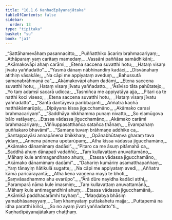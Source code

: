 ```yaml
---
title: "10.1.6 Kaṇhadīpāyanajātaka"
tableOfContents: false
sidebar:
  order: 13
type: "tipitaka"
basket: "su"
book: "ja1"
---
```



<DynamicBreadcrumb />

<Division number="62" book="ja1" bookNo="22" page="46">

<Paragraph number="1975" type="verses" book="ja1">
_“Sattāhamevāhaṃ pasannacitto,_  
_Puññatthiko ācariṃ brahmacariyaṃ;_  
_Athāparaṃ yaṃ caritaṃ mamedaṃ,_  
_Vassāni paññāsa samādhikāni;_  
_Akāmakovāpi ahaṃ carāmi,_  
_Etena saccena suvatthi hotu;_  
_Hataṃ visaṃ jīvatu yaññadatto”._  

</Paragraph>

</Division>
<Division number="63" book="ja1" bookNo="22" page="47">

<Paragraph number="1976" type="verses" book="ja1">
_“Yasmā dānaṃ nābhinandiṃ kadāci,_  
_Disvānahaṃ atithiṃ vāsakāle;_  
_Na cāpi me appiyataṃ aveduṃ,_  
_Bahussutā samaṇabrāhmaṇā ca”._  
_Akāmakovāpi ahaṃ dadāmi,_  
_Etena saccena suvatthi hotu;_  
_Hataṃ visaṃ jīvatu yaññadatto._  

</Paragraph>

</Division>
<Division number="64" book="ja1" bookNo="22" page="47">

<Paragraph number="1977" type="verses" book="ja1">
_“Āsīviso tāta pahūtatejo,_  
_Yo taṃ adaṃsī sacarā udicca;_  
_Tasmiñca me appiyatāya ajja,_  
_Pitari ca te natthi koci viseso;_  
_Etena saccena suvatthi hotu,_  
_Hataṃ visaṃ jīvatu yaññadatto”._  

</Paragraph>

</Division>
<Division number="65" book="ja1" bookNo="22" page="47">

<Paragraph number="1978" type="verses" book="ja1">
_“Santā dantāyeva paribbajanti,_  
_Aññatra kaṇhā natthākāmarūpā;_  
_Dīpāyana kissa jigucchamāno,_  
_Akāmako carasi brahmacariyaṃ”._  

</Paragraph>

</Division>
<Division number="66" book="ja1" bookNo="22" page="47">

<Paragraph number="1979" type="verses" book="ja1">
_“Saddhāya nikkhamma punaṃ nivatto,_  
_So eḷamūgova bālo vatāyaṃ;_  
_Etassa vādassa jigucchamāno,_  
_Akāmako carāmi brahmacariyaṃ;_  
_Viññuppasatthañca satañca ṭhānaṃ,_  
_Evampahaṃ puññakaro bhavāmi”._  

</Paragraph>

</Division>
<Division number="67" book="ja1" bookNo="22" page="47">

<Paragraph number="1980" type="verses" book="ja1">
_“Samaṇe tuvaṃ brāhmaṇe addhike ca,_  
_Santappayāsi annapānena bhikkhaṃ;_  
_Opānabhūtaṃva gharaṃ tava yidaṃ,_  
_Annena pānena upetarūpaṃ;_  
_Atha kissa vādassa jigucchamāno,_  
_Akāmako dānamimaṃ dadāsi”._  

</Paragraph>

</Division>
<Division number="68" book="ja1" bookNo="22" page="47">

<Paragraph number="1981" type="verses" book="ja1">
_“Pitaro ca me āsuṃ pitāmahā ca,_  
_Saddhā ahuṃ dānapatī vadaññū;_  
_Taṃ kullavattaṃ anuvattamāno,_  
_Māhaṃ kule antimagandhano ahuṃ;_  
_Etassa vādassa jigucchamāno,_  
_Akāmako dānamimaṃ dadāmi”._  

</Paragraph>

</Division>
<Division number="69" book="ja1" bookNo="22" page="48">

<Paragraph number="1982" type="verses" book="ja1">
_“Dahariṃ kumāriṃ asamatthapaññaṃ,_  
_Yaṃ tānayiṃ ñātikulā sugatte;_  
_Na cāpi me appiyataṃ avedi,_  
_Aññatra kāmā paricārayantā;_  
_Atha kena vaṇṇena mayā te bhoti,_  
_Saṃvāsadhammo ahu evarūpo”._  

</Paragraph>

</Division>
<Division number="70" book="ja1" bookNo="22" page="48">

<Paragraph number="1983" type="verses" book="ja1">
_“Ārā dūre nayidha kadāci atthi,_  
_Paramparā nāma kule imasmiṃ;_  
_Taṃ kullavattaṃ anuvattamānā,_  
_Māhaṃ kule antimagandhinī ahuṃ;_  
_Etassa vādassa jigucchamānā,_  
_Akāmikā paddhacarāmhi tuyhaṃ”._  

</Paragraph>

</Division>
<Division number="71" book="ja1" bookNo="22" page="48">

<Paragraph number="1984" type="verses" book="ja1">
_“Maṇḍabya bhāsiṃ yamabhāsaneyyaṃ,_  
_Taṃ khamyataṃ puttakahetu majja;_  
_Puttapemā na idha paratthi kiñci,_  
_So no ayaṃ jīvati yaññadatto”ti._  


</Paragraph>
</Division>

<Paragraph number="1985" type="center" book="ja1">
Kaṇhadīpāyanajātakaṃ chaṭṭhaṃ.
</Paragraph>